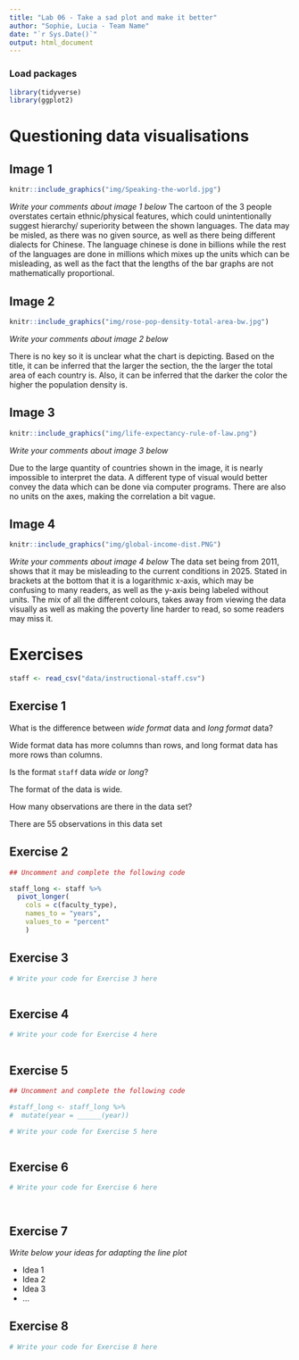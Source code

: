 ```yaml
---
title: "Lab 06 - Take a sad plot and make it better"
author: "Sophie, Lucia - Team Name"
date: "`r Sys.Date()`"
output: html_document
---
```


### Load packages

```r
library(tidyverse)
library(ggplot2)
```


# Questioning data visualisations

## Image 1

```r
knitr::include_graphics("img/Speaking-the-world.jpg")
```

_Write your comments about image 1 below_
The cartoon of the 3 people overstates certain ethnic/physical features, which could unintentionally suggest hierarchy/ superiority between the shown languages. The data may be misled, as there was no given source, as well as there being different dialects for Chinese. The language chinese is done in billions while the rest of the languages are done in millions which mixes up the units which can be misleading, as well as the fact that the lengths of the bar graphs are not mathematically proportional. 



## Image 2

```r
knitr::include_graphics("img/rose-pop-density-total-area-bw.jpg")
```

_Write your comments about image 2 below_

There is no key so it is unclear what the chart is depicting. Based on the title, it can be inferred that the larger the section, the the larger the total area of each country is. Also, it can be inferred that the darker the color the higher the population density is.


## Image 3

```r
knitr::include_graphics("img/life-expectancy-rule-of-law.png")
```

_Write your comments about image 3 below_

Due to the large quantity of countries shown in the image, it is nearly impossible to interpret the data. A different type of visual would better convey the data which can be done via computer programs. There are also no units on the axes, making the correlation a bit vague. 


## Image 4

```r
knitr::include_graphics("img/global-income-dist.PNG")
```

_Write your comments about image 4 below_
The data set being from 2011, shows that it may be misleading to the current conditions in 2025. Stated in brackets at the bottom that it is a logarithmic x-axis, which may be confusing to many readers, as well as the y-axis being labeled without units. The mix of all the different colours, takes away from viewing the data visually as well as making the poverty line harder to read, so some readers may miss it. 




# Exercises

```r
staff <- read_csv("data/instructional-staff.csv")
```


## Exercise 1

What is the difference between *wide format* data and *long format* data?

Wide format data has more columns than rows, and long format data has more rows than columns. 

Is the format `staff` data *wide* or *long*?

The format of the data is wide.

How many observations are there in the data set?

There are 55 observations in this data set


## Exercise 2

```r
## Uncomment and complete the following code

staff_long <- staff %>%
  pivot_longer(
    cols = c(faculty_type), 
    names_to = "years",
    values_to = "percent"
    )

```


## Exercise 3

```r
# Write your code for Exercise 3 here



```

## Exercise 4

```r
# Write your code for Exercise 4 here



```

## Exercise 5

```r
## Uncomment and complete the following code

#staff_long <- staff_long %>%
#  mutate(year = ______(year))
```


```r
# Write your code for Exercise 5 here



```

## Exercise 6

```r
# Write your code for Exercise 6 here




```

## Exercise 7

_Write below your ideas for adapting the line plot_

* Idea 1
* Idea 2
* Idea 3
* ...


## Exercise 8

```r
# Write your code for Exercise 8 here



```

